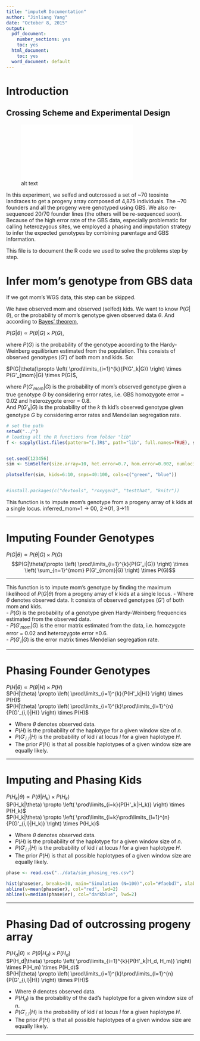 ```yaml
---
title: "imputeR Documentation"
author: "Jinliang Yang"
date: "October 8, 2015"
output:
  pdf_document:
    number_sections: yes
    toc: yes
  html_document:
    toc: yes
  word_document: default
---
```


\newpage

# Introduction

## Crossing Scheme and Experimental Design

![alt text](scheme.pdf)

In this experiment, we selfed and outcrossed a set of ~70 teosinte landraces to get a progeny array composed of 4,875 individuals. The ~70 founders and all the progeny were genotyped using GBS. We also re-sequenced 20/70 founder lines (the others will be re-sequenced soon). Because of the high error rate of the GBS data, especially problematic for calling heterozygous sites, we employed a phasing and imputation strategy to infer the expected genotypes by combining parentage and GBS information.

This file is to document the R code we used to solve the problems step by step.


# Infer mom's genotype from GBS data

If we got mom's WGS data, this step can be skipped.

We have observed mom and observed (selfed) kids.  We want to know $P(G|\theta)$, or the probability of  mom's genotype given observed data $\theta$. And according to [Bayes' theorem](https://en.wikipedia.org/wiki/Bayes%27_theorem), 

$P(G|\theta) \propto P(\theta|G) \times P(G)$,   

where $P(G)$ is the probability of the genotype according to the Hardy-Weinberg equilibrium estimated from the population.
This consists of observed genotypes ($G'$) of both mom and kids. So:

$P(G|\theta)\propto \left( \prod\limits_{i=1}^{k}{P(G'_k|G)} \right) \times P(G'_{mom}|G) \times P(G)$,  

where $P(G'_{mom}|G)$ is the probability of mom's observed genotype given a true genotype $G$ by considering error rates, i.e. GBS homozygote error = 0.02 and heterozygote error = 0.8.  
And $P(G'_{k}|G)$ is the probability of the $k$ th kid’s observed genotype given genotype $G$ by considering error rates and Mendelian segregation rate.

```r
# set the path
setwd("../")
# loading all the R functions from folder "lib"
f <- sapply(list.files(pattern="[.]R$", path="lib", full.names=TRUE), source)


set.seed(123456)
sim <- SimSelfer(size.array=10, het.error=0.7, hom.error=0.002, numloci=100, rec=1.2, imiss=0.3)

plotselfer(sim, kids=6:10, snps=40:100, cols=c("green", "blue"))


#install.packages(c("devtools", "roxygen2", "testthat", "knitr"))

```


This function is to impute mom's genotype from a progeny array of k kids at a single locus.
inferred_mom=1 -> 00, 2->01, 3->11


----------

# Imputing Founder Genotypes  
$P(G|\theta) \propto P(\theta|G) \times P(G)$   
$$P(G|\theta)\propto \left( \prod\limits_{i=1}^{k}{P(G'_i|G)} \right) \times \left( \sum_{n=1}^{mom} P(G'_{mom}|G) \right) \times P(G)$$  

----------

This function is to impute mom's genotype by finding the maximum likelihood of $P(G|\theta)$ from a progeny array of $k$ kids at a single locus.
- Where $\theta$ denotes observed data. It consists of observed genotypes ($G'$) of both mom and kids.  
- $P(G)$ is the probability of a genotype given Hardy-Weinberg frequencies estimated from the observed data.  
- $P(G'_{mom}|G)$ is the error matrix estimated from the data, i.e. homozygote error = 0.02 and heterozygote error =0.6.  
- $P(G'_i|G)$ is the error matrix times Mendelian segregation rate.  


----------

# Phasing Founder Genotypes  
$P(H|\theta) \propto P(\theta|H) \times P(H)$   
$P(H|\theta) \propto \left( \prod\limits_{i=1}^{k}{P(H'_k|H)} \right) \times P(H)$  
$P(H|\theta) \propto \left( \prod\limits_{i=1}^{k}\prod\limits_{l=1}^{n}{P(G'_{i,l}|H)} \right) \times P(H)$

- Where $\theta$ denotes observed data.
- $P(H)$ is the probability of the haplotype for a given window size of $n$.
- $P(G'_{i,l}|H)$ is the probability of kid $i$ at locus $l$ for a given haplotype $H$.
- The prior $P(H)$ is that all possible haplotypes of a given window size are equally likely.

----------

# Imputing and Phasing Kids  
$P(H_k|\theta) \propto P(\theta|H_k) \times P(H_k)$   
$P(H_k|\theta) \propto \left( \prod\limits_{i=k}{P(H'_k|H_k)} \right) \times P(H_k)$  
$P(H_k|\theta) \propto \left( \prod\limits_{i=k}\prod\limits_{l=1}^{n}{P(G'_{i,l}|H_k)} \right) \times P(H_k)$

- Where $\theta$ denotes observed data.
- $P(H)$ is the probability of the haplotype for a given window size of $n$.
- $P(G'_{i,l}|H)$ is the probability of kid $i$ at locus $l$ for a given haplotype $H$.
- The prior $P(H)$ is that all possible haplotypes of a given window size are equally likely.

```r
phase <- read.csv("../data/sim_phasing_res.csv")

hist(phase$er, breaks=30, main="Simulation (N=100)",col="#faebd7", xlab="Phasing Error Rate")
abline(v=mean(phase$er), col="red", lwd=2)
abline(v=median(phase$er), col="darkblue", lwd=2)
```

----------

# Phasing Dad of outcrossing progeny array  
$P(H_d|\theta) \propto P(\theta|H_d) \times P(H_d)$   
$P(H_d|\theta) \propto \left( \prod\limits_{i=1}^{k}{P(H'_k|H_d, H_m)} \right) \times P(H_m) \times P(H_d)$  
$P(H|\theta) \propto \left( \prod\limits_{i=1}^{k}\prod\limits_{l=1}^{n}{P(G'_{i,l}|H)} \right) \times P(H)$

- Where $\theta$ denotes observed data.
- $P(H_d)$ is the probability of the dad's haplotype for a given window size of $n$.
- $P(G'_{i,l}|H)$ is the probability of kid $i$ at locus $l$ for a given haplotype $H$.
- The prior $P(H)$ is that all possible haplotypes of a given window size are equally likely.


----------
